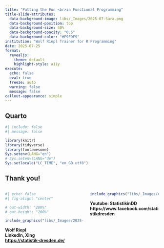 ```yaml
---
title: "Putting the Fun <br>in Functional Programming"
title-slide-attributes: 
  data-background-image: libs/_Images/2025-07-Sara.png
  data-background-position: top
  data-background-size: 40%
  data-background-opacity: "0.5"
  data-background-color: "#F9F9F9"
institution: "Wolf Riepl Trainer for R Programming"
date: 2025-07-25
format: 
  revealjs:
    theme: default
    highlight-style: a11y
execute:
  echo: false
  eval: true
  freeze: auto
  warning: false
  message: false
callout-appearance: simple
---
```



## Quarto

```r
#| include: false
#| message: false

library(knitr)
library(tidyverse)
library(fontawesome)
Sys.setenv(LANG="en")
# Sys.setenv(LANG="de")
Sys.setlocale("LC_TIME", "en_GB.utf8")
```


## Thank you! {.smaller}

::: columns
::: column

```r
#| echo: false
#| fig-align: "center"

# out-width: "200%"
# out-height: "200%"

include_graphics("libs/_Images/2025-07-Sara.png")
```

**Wolf Riepl  
LinkedIn, Xing  
<https://statistik-dresden.de/>**  
:::

::: column
```r
include_graphics("libs/_Images/coffee.jpg")
```

**Youtube: StatistikinDD  
https://www.facebook.com/statistikdresden**
:::
:::
